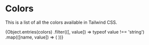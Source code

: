 

<Meta title="Tokens/Colors" />

# Colors

This is a list of all the colors available in Tailwind CSS.

<ColorPalette>
  {Object.entries(colors)
    .filter(([, value]) => typeof value !== 'string')
    .map(([name, value]) => (
      <ColorItem key={name} title={name} colors={value} />
    ))}
</ColorPalette>
